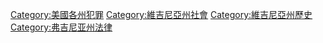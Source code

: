 [[Category:美國各州犯罪|Category:美國各州犯罪]]
[[Category:維吉尼亞州社會|Category:維吉尼亞州社會]]
[[Category:維吉尼亞州歷史|Category:維吉尼亞州歷史]]
[[Category:弗吉尼亚州法律|Category:弗吉尼亚州法律]]